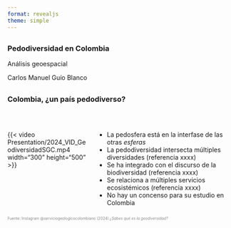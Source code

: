 ```yaml
---
format: revealjs
theme: simple
---
```


##
::: {.center}

### Pedodiversidad en Colombia

Análisis geoespacial

::: aside
Carlos Manuel Guío Blanco
:::

:::


## {.smaller}
### Colombia, ¿un país pedodiverso? 

<br>  

:::: {.columns}

::: {.column width="35%"}
{{< video Presentation/2024_VID_GeodiversidadSGC.mp4 width="300" height="500" >}}
:::

::: {.column width="60%"}
- La pedosfera está en la interfase de las otras *esferas*
- La pedodiversidad intersecta múltiples diversidades (referencia xxxx)
- Se ha integrado con el discurso de la biodiversidad (referencia xxxx)
- Se relaciona a múltiples servicios ecosistémicos (referencia xxxx)
- No hay un concenso para su estudio en Colombia
:::

::::

::: {.footer-left style="font-size:0.6em; color:#888"}
Fuente: Instagram @serviciogeologicocolombiano (2024) *¿Sabes qué es la geodiversidad?* 
:::



